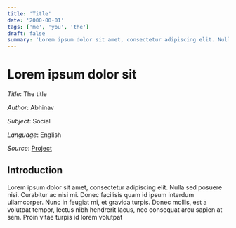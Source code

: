 ```yaml
---
title: 'Title'
date: '2000-00-01'
tags: ['me', 'you', 'the']
draft: false
summary: 'Lorem ipsum dolor sit amet, consectetur adipiscing elit. Nulla sed posuere nisi. Curabitur ac nisi mi. Donec facilisis quam id ipsum interdum ullamcorper. Nunc in feugiat mi, et gravida turpis. Donec mollis, est a volutpat tempor, lectus nibh hendrerit lacus, nec consequat arcu sapien at sem. Proin vitae turpis id lorem volutpat'
---
```


# Lorem ipsum dolor sit

_Title_: The title

_Author_: Abhinav

_Subject_: Social

_Language_: English

_Source_: [Project](https://www.google.com)

## Introduction

Lorem ipsum dolor sit amet, consectetur adipiscing elit. Nulla sed posuere nisi. Curabitur ac nisi mi. Donec facilisis quam id ipsum interdum ullamcorper. Nunc in feugiat mi, et gravida turpis. Donec mollis, est a volutpat tempor, lectus nibh hendrerit lacus, nec consequat arcu sapien at sem. Proin vitae turpis id lorem volutpat

